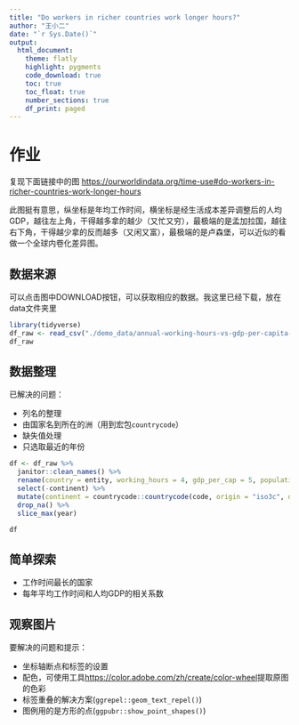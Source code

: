 ```yaml
---
title: "Do workers in richer countries work longer hours?"
author: "王小二"
date: "`r Sys.Date()`"
output: 
  html_document:
    theme: flatly
    highlight: pygments
    code_download: true
    toc: true
    toc_float: true
    number_sections: true
    df_print: paged
---
```



# 作业

复现下面链接中的图
<https://ourworldindata.org/time-use#do-workers-in-richer-countries-work-longer-hours>

此图挺有意思，纵坐标是年均工作时间，横坐标是经生活成本差异调整后的人均GDP，越往左上角，干得越多拿的越少（又忙又穷），最极端的是孟加拉国，越往右下角，干得越少拿的反而越多（又闲又富），最极端的是卢森堡，可以近似的看做一个全球内卷化差异图。


## 数据来源

可以点击图中DOWNLOAD按钮，可以获取相应的数据。我这里已经下载，放在data文件夹里

```r
library(tidyverse)
df_raw <- read_csv("./demo_data/annual-working-hours-vs-gdp-per-capita-pwt.csv")
df_raw
```


## 数据整理

已解决的问题：

- 列名的整理
- 由国家名到所在的洲（用到宏包`countrycode`）
- 缺失值处理
- 只选取最近的年份

```r
df <- df_raw %>%
  janitor::clean_names() %>%
  rename(country = entity, working_hours = 4, gdp_per_cap = 5, population = 6) %>%
  select(-continent) %>%
  mutate(continent = countrycode::countrycode(code, origin = "iso3c", destination = "continent")) %>%
  drop_na() %>%
  slice_max(year)

df
```


## 简单探索

- 工作时间最长的国家
- 每年平均工作时间和人均GDP的相关系数




## 观察图片

要解决的问题和提示：

- 坐标轴断点和标签的设置
- 配色，可使用工具<https://color.adobe.com/zh/create/color-wheel>提取原图的色彩
- 标签重叠的解决方案(`ggrepel::geom_text_repel()`)
- 图例用的是方形的点(`ggpubr::show_point_shapes()`)


